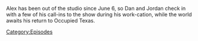 {{Episode
    | title           = Alex's Breaky Minisode
    | caption         = [https://knowledgefight.libsyn.com/alexs-breaky-minisode Listen to this episode on Libsyn]
    | episodeNumber   = Alex's Breaky Minisode
    | length          = 00:37:40
    | airDate         = June 17, 2022
    | previousEpisode = [[692: Alex Jones' Punch Out]]
    | nextEpisode     = [[693: August 4, 2003]]
}}

{{Stub}}

Alex has been out of the studio since June 6, so Dan and Jordan check in with a few of his call-ins to the show during his work-cation, while the world awaits his return to Occupied Texas.

[[Category:Episodes]]
